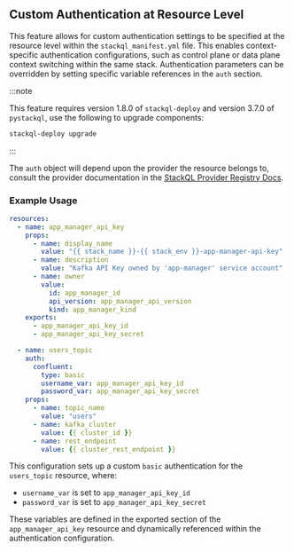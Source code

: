 
## Custom Authentication at Resource Level

This feature allows for custom authentication settings to be specified at the resource level within the `stackql_manifest.yml` file. This enables context-specific authentication configurations, such as control plane or data plane context switching within the same stack. Authentication parameters can be overridden by setting specific variable references in the `auth` section.

:::note

This feature requires version 1.8.0 of `stackql-deploy` and version 3.7.0 of `pystackql`, use the following to upgrade components:

```bash
stackql-deploy upgrade
```

:::

<LeftAlignedTable type="object" required={false} />

The `auth` object will depend upon the provider the resource belongs to, consult the provider documentation in the [StackQL Provider Registry Docs](https://stackql.io/registry).

### Example Usage

<File name='stackql_manifest.yml'>

```yaml {4,12-18}
resources:
  - name: app_manager_api_key
    props:
      - name: display_name
        value: "{{ stack_name }}-{{ stack_env }}-app-manager-api-key"
      - name: description
        value: "Kafka API Key owned by 'app-manager' service account"
      - name: owner
        value:
          id: app_manager_id
          api_version: app_manager_api_version
          kind: app_manager_kind
    exports:
      - app_manager_api_key_id
      - app_manager_api_key_secret

  - name: users_topic
    auth:
      confluent:
        type: basic
        username_var: app_manager_api_key_id
        password_var: app_manager_api_key_secret
    props:
      - name: topic_name
        value: "users"
      - name: kafka_cluster
        value: {{ cluster_id }}
      - name: rest_endpoint
        value: {{ cluster_rest_endpoint }}
```

</File>

This configuration sets up a custom `basic` authentication for the `users_topic` resource, where:

- `username_var` is set to `app_manager_api_key_id`
- `password_var` is set to `app_manager_api_key_secret`

These variables are defined in the exported section of the `app_manager_api_key` resource and dynamically referenced within the authentication configuration.
